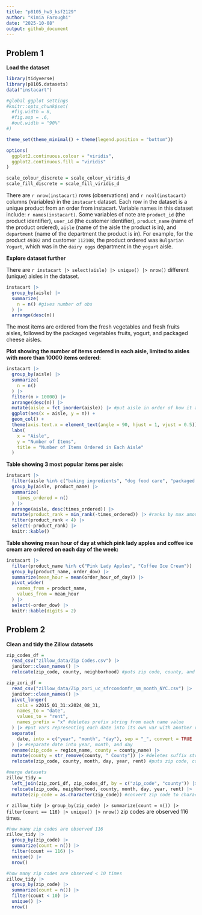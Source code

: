 ```yaml
---
title: "p8105_hw3_ksf2129"
author: "Kimia Faroughi"
date: "2025-10-08"
output: github_document
---
```


## Problem 1

**Load the dataset**

```r
library(tidyverse)
library(p8105.datasets)
data("instacart")

#global ggplot settings
#knitr::opts_chunk$set(
  #fig.width = 8,
  #fig.asp = .6,
  #out.width = "90%"
#)

theme_set(theme_minimal() + theme(legend.position = "bottom"))

options(
  ggplot2.continuous.colour = "viridis",
  ggplot2.continuous.fill = "viridis"
)

scale_colour_discrete = scale_colour_viridis_d
scale_fill_discrete = scale_fill_viridis_d
```

There are `r nrow(instacart)` rows (observations) and `r ncol(instacart)` columns (variables) in the `instacart` dataset. Each row in the dataset is a unique product from an order from instacart. Variable names in this dataset include: `r names(instacart)`. Some variables of note are `product_id` (the product identifier), `user_id` (the customer identifier), `product_name` (name of the product ordered), `aisle` (name of the aisle the product is in), and `department` (name of the department the product is in). For example, for the product `49302` and customer `112108`, the product ordered was `Bulgarian Yogurt`, which was in the `dairy eggs` department in the `yogurt` aisle.

**Explore dataset further**

There are `r instacart |> select(aisle) |> unique() |> nrow()` different (unique) aisles in the dataset. 

```r
instacart |> 
  group_by(aisle) |> 
  summarize(
    n = n() #gives number of obs
  ) |> 
  arrange(desc(n))
```

The most items are ordered from the fresh vegetables and fresh fruits aisles, followed by the packaged vegetables fruits, yogurt, and packaged cheese aisles.

**Plot showing the number of items ordered in each aisle, limited to aisles with more than 10000 items ordered:**

```r
instacart |> 
  group_by(aisle) |> 
  summarize(
    n = n()
  ) |> 
  filter(n > 10000) |> 
  arrange(desc(n)) |> 
  mutate(aisle = fct_inorder(aisle)) |> #put aisle in order of how it appears in data
  ggplot(aes(x = aisle, y = n)) +
  geom_col() +
  theme(axis.text.x = element_text(angle = 90, hjust = 1, vjust = 0.5)) +
  labs(
    x = "Aisle",
    y = "Number of Items",
    title = "Number of Items Ordered in Each Aisle"
  )
```

**Table showing 3 most popular items per aisle:**

```r
instacart |> 
  filter(aisle %in% c("baking ingredients", "dog food care", "packaged vegetables fruits")) |> 
  group_by(aisle, product_name) |> 
  summarize(
    times_ordered = n()
  ) |>
  arrange(aisle, desc(times_ordered)) |> 
  mutate(product_rank = min_rank(-times_ordered)) |> #ranks by max amount
  filter(product_rank < 4) |> 
  select(-product_rank) |> 
  knitr::kable()
```

**Table showing mean hour of day at which pink lady apples and coffee ice cream are ordered on each day of the week:**

```r
instacart |> 
  filter(product_name %in% c("Pink Lady Apples", "Coffee Ice Cream")) |> 
  group_by(product_name, order_dow) |> 
  summarize(mean_hour = mean(order_hour_of_day)) |> 
  pivot_wider(
    names_from = product_name,
    values_from = mean_hour
  ) |> 
  select(-order_dow) |> 
  knitr::kable(digits = 2)
```

## Problem 2

**Clean and tidy the Zillow datasets**

```r
zip_codes_df =
  read_csv("zillow_data/Zip Codes.csv") |> 
  janitor::clean_names() |> 
  relocate(zip_code, county, neighborhood) #puts zip code, county, and neighborhood at the front

zip_zori_df =
  read_csv("zillow_data/Zip_zori_uc_sfrcondomfr_sm_month_NYC.csv") |> 
  janitor::clean_names() |> 
  pivot_longer(
    cols = x2015_01_31:x2024_08_31,
    names_to = "date",
    values_to = "rent",
    names_prefix = "x" #deletes prefix string from each name value
  ) |> #put vars representing each date into its own var with another var corresponding to rent prices
  separate(
    date, into = c("year", "month", "day"), sep = "_", convert = TRUE
  ) |> #separate date into year, month, and day
  rename(zip_code = region_name, county = county_name) |> 
  mutate(county = str_remove(county, " County")) |> #deletes suffix string from each value
  relocate(zip_code, county, month, day, year, rent) #puts zip code, county, month, day, year, and rent at the front

#merge datasets
zillow_tidy =
  left_join(zip_zori_df, zip_codes_df, by = c("zip_code", "county")) |> 
  relocate(zip_code, neighborhood, county, month, day, year, rent) |> 
  mutate(zip_code = as.character(zip_code)) #convert zip code to character var
```

`r zillow_tidy |> group_by(zip_code) |> summarize(count = n()) |> filter(count == 116) |> unique() |> nrow()` zip codes are observed 116 times. 

```r
#how many zip codes are observed 116
zillow_tidy |> 
  group_by(zip_code) |> 
  summarize(count = n()) |> 
  filter(count == 116) |> 
  unique() |> 
  nrow()

#how many zip codes are observed < 10 times
zillow_tidy |> 
  group_by(zip_code) |> 
  summarize(count = n()) |> 
  filter(count < 10) |> 
  unique() |> 
  nrow()
```




